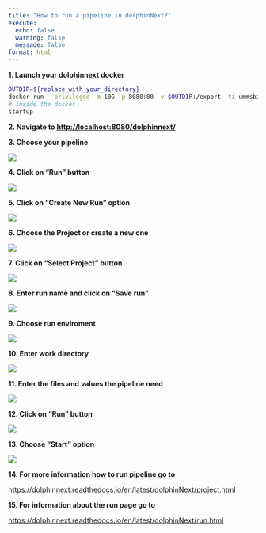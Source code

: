 ---
title: 'How to run a pipeline in dolphinNext?'
execute:
  echo: false
  warning: false
  message: false
format: html
---

**1. Launch your dolphinnext docker**

```bash
OUTDIR=${replace_with_your_directory}
docker run --privileged -m 10G -p 8080:80 -v $OUTDIR:/export -ti ummsbiocore/dolphinnext-studio /bin/bash
# inside the docker
startup
```

**2. Navigate to [http://localhost:8080/dolphinnext/](http://localhost:8080/dolphinnext/)**

**3. Choose your pipeline**

![](https://ajeuwbhvhr.cloudimg.io/colony-recorder.s3.amazonaws.com/files/2023-08-13/f516d58e-48ba-4fb9-a27d-f0ed0011cca0/user_cropped_screenshot.jpeg?tl_px=0,0&br_px=1075,532&force_format=png&width=560.0&wat_scale=50&wat=1&wat_opacity=0.7&wat_gravity=northwest&wat_url=https://colony-recorder.s3.us-west-1.amazonaws.com/images/watermarks/FB923C_standard.png&wat_pad=29,134)

**4. Click on "Run" button**

![](https://ajeuwbhvhr.cloudimg.io/colony-recorder.s3.amazonaws.com/files/2023-08-10/1f77a406-0d31-4d3c-ad57-0e6aed555a95/ascreenshot.jpeg?tl_px=844,0&br_px=1920,600&force_format=png&width=560.0&wat_scale=50&wat=1&wat_opacity=0.7&wat_gravity=northwest&wat_url=https://colony-recorder.s3.us-west-1.amazonaws.com/images/watermarks/FB923C_standard.png&wat_pad=491,67)

**5. Click on "Create New Run" option**

![](https://ajeuwbhvhr.cloudimg.io/colony-recorder.s3.amazonaws.com/files/2023-08-10/8b412f39-47a3-4595-b75b-86ad62be2ebf/ascreenshot.jpeg?tl_px=844,0&br_px=1920,600&force_format=png&width=560.0&wat_scale=50&wat=1&wat_opacity=0.7&wat_gravity=northwest&wat_url=https://colony-recorder.s3.us-west-1.amazonaws.com/images/watermarks/FB923C_standard.png&wat_pad=444,87)

**6. Choose the Project or create a new one**

![](https://ajeuwbhvhr.cloudimg.io/colony-recorder.s3.amazonaws.com/files/2023-08-10/c4fe9a21-36f9-4c0c-84ac-2a25e50670da/user_cropped_screenshot.jpeg?tl_px=100,0&br_px=1820,902&force_format=png&width=560.0)

**7. Click on "Select Project" button**

![](https://ajeuwbhvhr.cloudimg.io/colony-recorder.s3.amazonaws.com/files/2023-08-10/320c2c1a-879f-4729-a600-116f423e3931/ascreenshot.jpeg?tl_px=844,301&br_px=1920,902&force_format=png&width=560.0&wat_scale=50&wat=1&wat_opacity=0.7&wat_gravity=northwest&wat_url=https://colony-recorder.s3.us-west-1.amazonaws.com/images/watermarks/FB923C_standard.png&wat_pad=276,161)

**8. Enter run name and click on "Save run"**

![](https://ajeuwbhvhr.cloudimg.io/colony-recorder.s3.amazonaws.com/files/2023-08-10/5d00fffd-63d0-482a-8ca4-634868c3e110/user_cropped_screenshot.jpeg?tl_px=692,0&br_px=1767,600&force_format=png&width=560.0&wat_scale=50&wat=1&wat_opacity=0.7&wat_gravity=northwest&wat_url=https://colony-recorder.s3.us-west-1.amazonaws.com/images/watermarks/FB923C_standard.png&wat_pad=262,111)

**9. Choose run enviroment**

![](https://ajeuwbhvhr.cloudimg.io/colony-recorder.s3.amazonaws.com/files/2023-08-10/c66fdace-d335-43f1-81b3-1a1d92764cc0/ascreenshot.jpeg?tl_px=154,276&br_px=1229,877&force_format=png&width=560.0&wat_scale=50&wat=1&wat_opacity=0.7&wat_gravity=northwest&wat_url=https://colony-recorder.s3.us-west-1.amazonaws.com/images/watermarks/FB923C_standard.png&wat_pad=262,138)

**10. Enter work directory**

![](https://ajeuwbhvhr.cloudimg.io/colony-recorder.s3.amazonaws.com/files/2023-08-10/2c9085db-0f52-4f5b-89a7-88a96847f72c/ascreenshot.jpeg?tl_px=163,301&br_px=1238,902&force_format=png&width=560.0&wat_scale=50&wat=1&wat_opacity=0.7&wat_gravity=northwest&wat_url=https://colony-recorder.s3.us-west-1.amazonaws.com/images/watermarks/FB923C_standard.png&wat_pad=262,165)

**11. Enter the files and values the pipeline need**

![](https://ajeuwbhvhr.cloudimg.io/colony-recorder.s3.amazonaws.com/files/2023-08-10/3d4eb93c-4ff2-4d2d-b9f6-438a973209d6/ascreenshot.jpeg?tl_px=287,240&br_px=1362,841&force_format=png&width=560.0&wat_scale=50&wat=1&wat_opacity=0.7&wat_gravity=northwest&wat_url=https://colony-recorder.s3.us-west-1.amazonaws.com/images/watermarks/FB923C_standard.png&wat_pad=262,138)

**12. Click on "Run" button**

![](https://ajeuwbhvhr.cloudimg.io/colony-recorder.s3.amazonaws.com/files/2023-08-10/88edbfb1-c5f8-42cd-b510-461771ebc9a5/ascreenshot.jpeg?tl_px=844,0&br_px=1920,600&force_format=png&width=560.0&wat_scale=50&wat=1&wat_opacity=0.7&wat_gravity=northwest&wat_url=https://colony-recorder.s3.us-west-1.amazonaws.com/images/watermarks/FB923C_standard.png&wat_pad=459,66)

**13. Choose "Start" option**

![](https://ajeuwbhvhr.cloudimg.io/colony-recorder.s3.amazonaws.com/files/2023-08-10/3f1fc929-63d8-4335-91ad-eda36250b115/ascreenshot.jpeg?tl_px=844,0&br_px=1920,600&force_format=png&width=560.0&wat_scale=50&wat=1&wat_opacity=0.7&wat_gravity=northwest&wat_url=https://colony-recorder.s3.us-west-1.amazonaws.com/images/watermarks/FB923C_standard.png&wat_pad=409,92)

**14. For more information how to run pipeline go to **

[https://dolphinnext.readthedocs.io/en/latest/dolphinNext/project.html](https://dolphinnext.readthedocs.io/en/latest/dolphinNext/project.html)

**15. For information about the run page go to **

[https://dolphinnext.readthedocs.io/en/latest/dolphinNext/run.html](https://dolphinnext.readthedocs.io/en/latest/dolphinNext/run.html)
